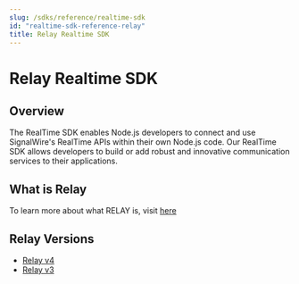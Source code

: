 ---
slug: /sdks/reference/realtime-sdk
id: "realtime-sdk-reference-relay"
title: Relay Realtime SDK
---

# Relay Realtime SDK

## Overview


The RealTime SDK enables Node.js developers to connect and use SignalWire's RealTime
APIs within their own Node.js code. Our RealTime SDK allows developers
to build or add robust and innovative communication services to their applications.


## What is Relay

To learn more about what RELAY is, visit [here](../../01-overview/01-what-is-relay.mdx)



## Relay Versions

- [Relay v4](/sdks/reference/realtime-sdk/relay-v4)
- [Relay v3](/sdks/reference/realtime-sdk/relay-v3)
